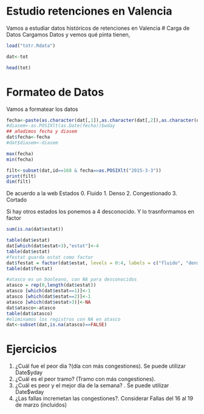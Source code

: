 Estudio retenciones en Valencia
========================================================

Vamos a estudiar  datos históricos de retenciones en Valencia 
# Carga de Datos
Cargamos Datos y vemos qué pinta tienen,

```r
load("totr.Rdata")

dat<-tot

head(tot)

```
# Formateo de Datos
Vamos a formatear los datos
```r
fecha<-paste(as.character(dat[,1]),as.character(dat[,2]),as.character(dat[,3]),sep="-")
#diasem<-as.POSIXlt(as.Date(fecha))$wday
## añadimos fecha y diasem
dat$fecha<-fecha
#dat$diasem<-diasem

max(fecha)
min(fecha)

filt<-subset(dat,id==168 & fecha==as.POSIXlt("2015-3-3"))
print(filt)
dim(filt)

```

De acuerdo a la web
Estados
0. Fluido
1. Denso
2. Congestionado
3. Cortado

Si hay otros estados los ponemos a 4 desconocido.
Y lo trasnformamos en factor

```r
sum(is.na(dat$estat))

table(dat$estat)
dat[which(dat$estat>3),"estat"]<-4
table(dat$estat)
#festat guarda estat como factor
dat$festat = factor(dat$estat, levels = 0:4, labels = c("fluido", "denso","Congestionado","Cortado","Desconocido"))
table(dat$festat)

#atasco es un booleano, con NA para desconocidos
atasco = rep(0,length(dat$estat))
atasco [which(dat$estat==1)]<-1
atasco [which(dat$estat==2)]<-1
atasco [which(dat$estat>3)]<-NA
dat$atasco<-atasco
table(dat$atasco)
#eliminamos los registros con NA en atasco
dat<-subset(dat,is.na(atasco)==FALSE)
```

# Ejercicios

1. ¿Cuál fue el peor día ?(día con más congestiones). Se puede utilizar Date$yday
2. ¿Cuál es el peor tramo? (Tramo con  más congestiones).
3. ¿Cuál es peor y el mejor día de la semana? .  Se puede utilizar Date$wday
4. ¿Las fallas incremetan las congestiones?. Considerar Fallas del 16 al 19 de marzo (incluidos)

